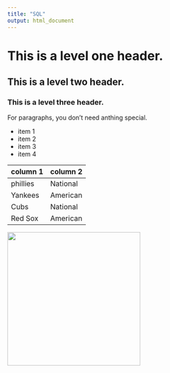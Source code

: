```yaml
---
title: "SQL"
output: html_document
---
```


# This is a level one header. 
## This is a level two header.
### This is a level three header.

For paragraphs, you don't need anthing special. 

* item 1
* item 2 
* item 3
* item 4 

column 1 | column 2
------- | -------
phillies | National 
Yankees | American 
Cubs | National 
Red Sox | American 


<img src="volleyball.jpg" width="300" />